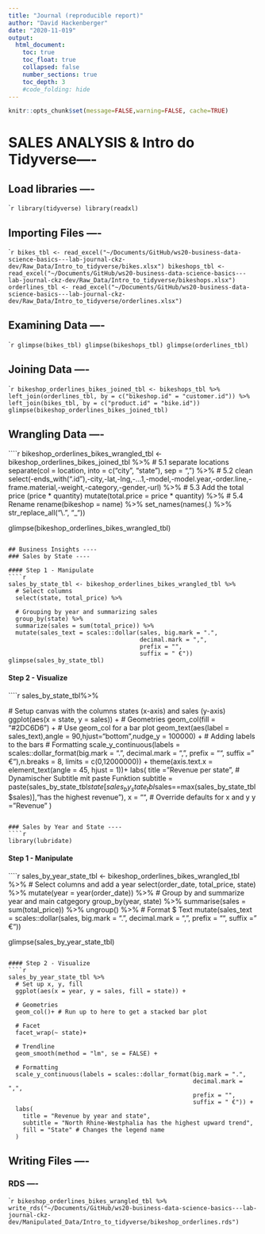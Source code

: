 ```yaml
---
title: "Journal (reproducible report)"
author: "David Hackenberger"
date: "2020-11-019"
output:
  html_document:
    toc: true
    toc_float: true
    collapsed: false
    number_sections: true
    toc_depth: 3
    #code_folding: hide
---
```


```r
knitr::opts_chunk$set(message=FALSE,warning=FALSE, cache=TRUE)
```

# SALES ANALYSIS & Intro do Tidyverse----

## Load libraries ----
````r
library(tidyverse)
library(readxl)
```

## Importing Files ----
````r
bikes_tbl <- read_excel("~/Documents/GitHub/ws20-business-data-science-basics---lab-journal-ckz-dev/Raw_Data/Intro_to_tidyverse/bikes.xlsx")
bikeshops_tbl <- read_excel("~/Documents/GitHub/ws20-business-data-science-basics---lab-journal-ckz-dev/Raw_Data/Intro_to_tidyverse/bikeshops.xlsx")
orderlines_tbl <- read_excel("~/Documents/GitHub/ws20-business-data-science-basics---lab-journal-ckz-dev/Raw_Data/Intro_to_tidyverse/orderlines.xlsx")
```

## Examining Data ----
````r
glimpse(bikes_tbl)
glimpse(bikeshops_tbl)
glimpse(orderlines_tbl)
```

## Joining Data ----
````r
bikeshop_orderlines_bikes_joined_tbl <- bikeshops_tbl %>%
  left_join(orderlines_tbl, by = c("bikeshop.id" = "customer.id")) %>%
  left_join(bikes_tbl, by = c("product.id" = "bike.id"))
glimpse(bikeshop_orderlines_bikes_joined_tbl)
```

## Wrangling Data ----
````r
bikeshop_orderlines_bikes_wrangled_tbl <- bikeshop_orderlines_bikes_joined_tbl %>%
  # 5.1 separate locations
  separate(col    = location,
           into   = c("city", "state"),
           sep    = ", ") %>%
  # 5.2 clean
  select(-ends_with(".id"),-city,-lat,-lng,-...1,-model,-model.year,-order.line,-frame.material,-weight,-category,-gender,-url) %>%
  # 5.3 Add the total price (price * quantity) 
  mutate(total.price = price * quantity) %>%
  # 5.4 Rename
  rename(bikeshop = name) %>%
  set_names(names(.) %>% str_replace_all("\\.", "_"))

glimpse(bikeshop_orderlines_bikes_wrangled_tbl)
```

## Business Insights ----
### Sales by State ----

#### Step 1 - Manipulate
````r
sales_by_state_tbl <- bikeshop_orderlines_bikes_wrangled_tbl %>%
  # Select columns
  select(state, total_price) %>%
  
  # Grouping by year and summarizing sales
  group_by(state) %>% 
  summarize(sales = sum(total_price)) %>%
  mutate(sales_text = scales::dollar(sales, big.mark = ".", 
                                     decimal.mark = ",", 
                                     prefix = "", 
                                     suffix = " €"))
glimpse(sales_by_state_tbl)
```

#### Step 2 - Visualize
````r
sales_by_state_tbl%>%
  
  # Setup canvas with the columns states (x-axis) and sales (y-axis)
  ggplot(aes(x = state, y = sales)) +
  # Geometries
  geom_col(fill = "#2DC6D6") + # Use geom_col for a bar plot
  geom_text(aes(label = sales_text),angle = 90,hjust="bottom",nudge_y = 100000) + # Adding labels to the bars
  # Formatting
  scale_y_continuous(labels = scales::dollar_format(big.mark = ".", 
                                                    decimal.mark = ",", 
                                                    prefix = "", 
                                                    suffix = " €"),n.breaks = 8, limits = c(0,12000000)) +
  theme(axis.text.x = element_text(angle = 45, hjust = 1))+
  labs(
    title    = "Revenue per state",
    # Dynamischer Subtitle mit paste Funktion 
    subtitle = paste(sales_by_state_tbl$state[sales_by_state_tbl$sales==max(sales_by_state_tbl$sales)],"has the highest revenue"),
    x = "", # Override defaults for x and y
    y = "Revenue"
  )
```

### Sales by Year and State ----
````r
library(lubridate)
```

#### Step 1 - Manipulate
````r
sales_by_year_state_tbl <- bikeshop_orderlines_bikes_wrangled_tbl %>%
  # Select columns and add a year
  select(order_date, total_price, state) %>%
  mutate(year = year(order_date)) %>%
  # Group by and summarize year and main catgegory
  group_by(year, state) %>%
  summarise(sales = sum(total_price)) %>%
  ungroup() %>%
  # Format $ Text
  mutate(sales_text = scales::dollar(sales, big.mark = ".", 
                                     decimal.mark = ",", 
                                     prefix = "", 
                                     suffix = " €"))

glimpse(sales_by_year_state_tbl)
```
  
#### Step 2 - Visualize
````r
sales_by_year_state_tbl %>%
  # Set up x, y, fill
  ggplot(aes(x = year, y = sales, fill = state)) +
  
  # Geometries
  geom_col()+ # Run up to here to get a stacked bar plot
  
  # Facet
  facet_wrap(~ state)+
  
  # Trendline
  geom_smooth(method = "lm", se = FALSE) +
  
  # Formatting
  scale_y_continuous(labels = scales::dollar_format(big.mark = ".", 
                                                    decimal.mark = ",", 
                                                    prefix = "", 
                                                    suffix = " €")) +
  labs(
    title = "Revenue by year and state",
    subtitle = "North Rhine-Westphalia has the highest upward trend",
    fill = "State" # Changes the legend name
  )

```

## Writing Files ----

### RDS ----
````r
bikeshop_orderlines_bikes_wrangled_tbl %>% 
  write_rds("~/Documents/GitHub/ws20-business-data-science-basics---lab-journal-ckz-dev/Manipulated_Data/Intro_to_tidyverse/bikeshop_orderlines.rds")
```
